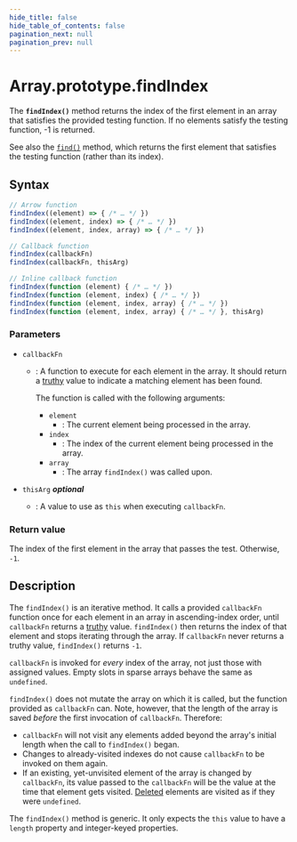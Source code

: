 ```yaml
---
hide_title: false
hide_table_of_contents: false
pagination_next: null
pagination_prev: null
---
```

# Array.prototype.findIndex

The **`findIndex()`** method returns the index of the first element in an array that satisfies the provided testing function.
If no elements satisfy the testing function, -1 is returned.

See also the [`find()`](./find.mdx) method, which returns the first element that satisfies the testing function (rather than its index).

## Syntax

```js
// Arrow function
findIndex((element) => { /* … */ })
findIndex((element, index) => { /* … */ })
findIndex((element, index, array) => { /* … */ })

// Callback function
findIndex(callbackFn)
findIndex(callbackFn, thisArg)

// Inline callback function
findIndex(function (element) { /* … */ })
findIndex(function (element, index) { /* … */ })
findIndex(function (element, index, array) { /* … */ })
findIndex(function (element, index, array) { /* … */ }, thisArg)
```

### Parameters

- `callbackFn`

  - : A function to execute for each element in the array. It should return a [truthy](https://developer.mozilla.org/docs/Glossary/Truthy) value to indicate a matching element has been found.

    The function is called with the following arguments:

    - `element`
      - : The current element being processed in the array.
    - `index`
      - : The index of the current element being processed in the array.
    - `array`
      - : The array `findIndex()` was called upon.

- `thisArg` _**optional**_
  - : A value to use as `this` when executing `callbackFn`.

### Return value

The index of the first element in the array that passes the test. Otherwise, `-1`.

## Description

The `findIndex()` is an iterative method. It calls a provided `callbackFn` function once for each element in an array in ascending-index order, until `callbackFn` returns a [truthy](https://developer.mozilla.org/docs/Glossary/Truthy) value. `findIndex()` then returns the index of that element and stops iterating through the array. If `callbackFn` never returns a truthy value, `findIndex()` returns `-1`.

`callbackFn` is invoked for _every_ index of the array, not just those with assigned values. Empty slots in sparse arrays behave the same as `undefined`.

`findIndex()` does not mutate the array on which it is called, but the function provided as `callbackFn` can. Note, however, that the length of the array is saved _before_ the first invocation of `callbackFn`. Therefore:

- `callbackFn` will not visit any elements added beyond the array's initial length when the call to `findIndex()` began.
- Changes to already-visited indexes do not cause `callbackFn` to be invoked on them again.
- If an existing, yet-unvisited element of the array is changed by `callbackFn`, its value passed to the `callbackFn` will be the value at the time that element gets visited. [Deleted](https://developer.mozilla.org/docs/Web/JavaScript/Reference/Operators/delete) elements are visited as if they were `undefined`.

The `findIndex()` method is generic. It only expects the `this` value to have a `length` property and integer-keyed properties.
